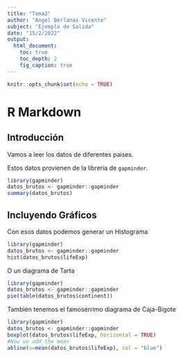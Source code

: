 ```yaml
---
title: "Tema2"
author: "Angel Berlanas Vicente"
subject: "Ejemplo de Salida"
date: "15/2/2022"
output:
  html_document:
    toc: true
    toc_depth: 2
    fig_caption: true
---
```


\newpage

```r
knitr::opts_chunk$set(echo = TRUE)
```

# R Markdown
## Introducción

Vamos a leer los datos de diferentes paises.

Estos datos provienen de la libreria de `gapminder`.

```r
library(gapminder)
datos_brutos <- gapminder::gapminder
summary(datos_brutos)
```
\newpage
## Incluyendo Gráficos

Con esos datos podemos generar un Histograma
```r

library(gapminder)
datos_brutos <- gapminder::gapminder
hist(datos_brutos$lifeExp)

```


O un diagrama de Tarta
```r

library(gapminder)
datos_brutos <- gapminder::gapminder
pie(table(datos_brutos$continent))

```


También tenemos el famosérrimo diagrama de Caja-Bigote
```r

library(gapminder)
datos_brutos <- gapminder::gapminder
boxplot(datos_brutos$lifeExp, horizontal = TRUE)
#Now we add the mean
abline(v=mean(datos_brutos$lifeExp), col = "blue")

```


